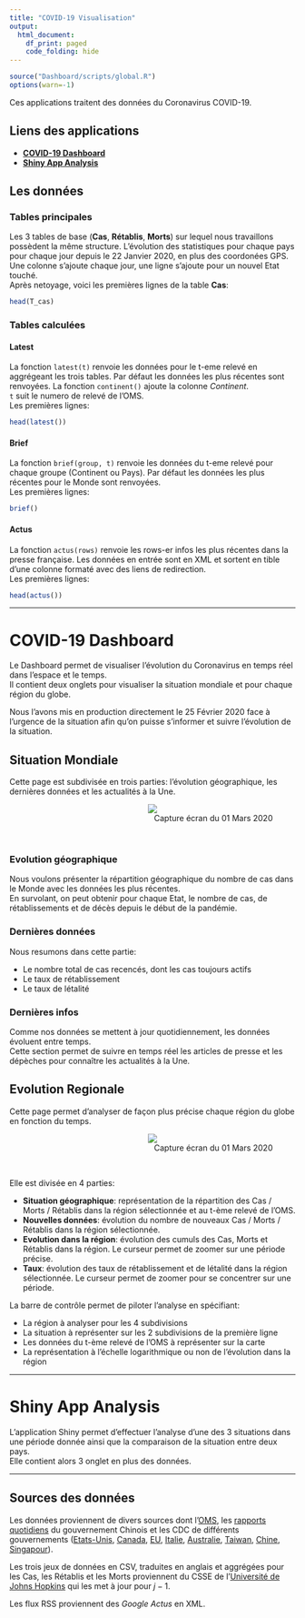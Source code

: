 ```yaml
---
title: "COVID-19 Visualisation"
output:
  html_document:
    df_print: paged
    code_folding: hide
---
```


```r
source("Dashboard/scripts/global.R")
options(warn=-1)
```

Ces applications traitent des données du Coronavirus COVID-19.  

## Liens des applications
- [**COVID-19 Dashboard**](https://lrakotoson.shinyapps.io/Covid-19/)
- [**Shiny App Analysis**](https://lena35.shinyapps.io/Application_Shiny_Coronavirus/)

## Les données
### Tables principales
Les 3 tables de base (**Cas**, **Rétablis**, **Morts**) sur lequel nous travaillons possèdent la même structure. L'évolution des statistiques pour chaque pays pour chaque jour depuis le 22 Janvier 2020, en plus des coordonées GPS.  
Une colonne s'ajoute chaque jour, une ligne s'ajoute pour un nouvel Etat touché.  
Après netoyage, voici les premières lignes de la table **Cas**:
```r
head(T_cas)
```

### Tables calculées
#### Latest
La fonction `latest(t)` renvoie les données pour le t-eme relevé en aggrégeant les trois tables. Par défaut les données les plus récentes sont renvoyées. La fonction `continent()` ajoute la colonne *Continent*.  
`t` suit le numero de relevé de l'OMS.  
Les premières lignes:
```r
head(latest())
```


#### Brief  
La fonction `brief(group, t)` renvoie les données du t-eme relevé pour chaque groupe (Continent ou Pays). Par défaut les données les plus récentes pour le Monde sont renvoyées.  
Les premières lignes:
```r
brief()
```

#### Actus
La fonction `actus(rows)` renvoie les rows-er infos les plus récentes dans la presse française. Les données en entrée sont en XML et sortent en tible d'une colonne formaté avec des liens de redirection.  
Les premières lignes:
```r
head(actus())
```

<hr>

# COVID-19 Dashboard
Le Dashboard permet de visualiser l'évolution du Coronavirus en temps réel dans l'espace et le temps.  
Il contient deux onglets pour visualiser la situation mondiale et pour chaque région du globe.  

Nous l'avons mis en production directement le 25 Février 2020 face à l'urgence de la situation afin qu'on puisse s'informer et suivre l'évolution de la situation.

## Situation Mondiale
Cette page est subdivisée en trois parties: l'évolution géographique, les dernières données et les actualités à la Une.

<figure align="center">
<img src="assets/SituationMondiale.png">
<figcaption align="right"> Capture écran du 01 Mars 2020 </figcaption>
</figure>
<br>

### Evolution géographique
Nous voulons présenter la répartition géographique du nombre de cas dans le Monde avec les données les plus récentes.  
En survolant, on peut obtenir pour chaque Etat, le nombre de cas, de rétablissements et de décès depuis le début de la pandémie.

### Dernières données
Nous resumons dans cette partie:

- Le nombre total de cas recencés, dont les cas toujours actifs
- Le taux de rétablissement
- Le taux de létalité

### Dernières infos
Comme nos données se mettent à jour quotidiennement, les données évoluent entre temps.  
Cette section permet de suivre en temps réel les articles de presse et les dépèches pour connaître les actualités à la Une.

## Evolution Regionale
Cette page permet d'analyser de façon plus précise chaque région du globe en fonction du temps.

<figure align="center">
<img src="assets/EvolutionRegionale.png">
<figcaption align="right"> Capture écran du 01 Mars 2020 </figcaption>
</figure>
<br>

Elle est divisée en 4 parties:

- **Situation géographique**: représentation de la répartition des Cas / Morts / Rétablis dans la région sélectionnée et au t-ème relevé de l'OMS.
- **Nouvelles données**: évolution du nombre de nouveaux Cas / Morts / Rétablis dans la région sélectionnée.
- **Evolution dans la région**: évolution des cumuls des Cas, Morts et Rétablis dans la région. Le curseur permet de zoomer sur une période précise.
- **Taux**: évolution des taux de rétablissement et de létalité dans la région sélectionnée. Le curseur permet de zoomer pour se concentrer sur une période.

La barre de contrôle permet de piloter l'analyse en spécifiant:

- La région à analyser pour les 4 subdivisions
- La situation à représenter sur les 2 subdivisions de la première ligne
- Les données du t-ème relevé de l'OMS à représenter sur la carte
- La représentation à l'échelle logarithmique ou non de l'évolution dans la région

<hr>

# Shiny App Analysis
L'application Shiny permet d'effectuer l'analyse d'une des 3 situations dans une période donnée ainsi que la comparaison de la situation entre deux pays.  
Elle contient alors 3 onglet en plus des données.

<hr>

## Sources des données
Les données proviennent de divers sources dont l'[OMS](https://www.who.int/emergencies/diseases/novel-coronavirus-2019/situation-reports/), 
les [rapports quotidiens](http://www.nhc.gov.cn/yjb/pzhgli/new_list.shtml) 
du gouvernement Chinois et les CDC de différents gouvernements ([Etats-Unis](https://www.cdc.gov/coronavirus/2019-ncov/index.html), 
[Canada](https://www.canada.ca/en/public-health/services/diseases/coronavirus.html), 
[EU](https://www.ecdc.europa.eu/en/geographical-distribution-2019-ncov-cases), 
[Italie](http://www.salute.gov.it/nuovocoronavirus), 
[Australie](https://www.health.gov.au/news/coronavirus-update-at-a-glance), 
[Taiwan](https://sites.google.com/cdc.gov.tw/2019ncov/taiwan?authuser=0), 
[Chine](http://weekly.chinacdc.cn/news/TrackingtheEpidemic.htm), 
[Singapour](https://www.moh.gov.sg/covid-19)).

Les trois jeux de données en CSV, traduites en anglais et aggrégées pour les Cas, les Rétablis et les Morts proviennent du CSSE de l'[Université de Johns Hopkins](https://systems.jhu.edu/) qui les met à jour pour $j-1$.

Les flux RSS proviennent des *Google Actus* en XML.